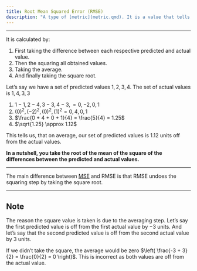 ```yaml
---
title: Root Mean Squared Error (RMSE)
description: "A type of [metric](metric.qmd). It is a value that tells us, on average, how close a set of predicted values is from the actual values. The smaller the RMSE, the better."
---
```


---

It is calculated by:

1. First taking the difference between each respective predicted and actual value.
1. Then the squaring all obtained values.
1. Taking the average.
1. And finally taking the square root.

Let's say we have a set of predicted values $1, 2, 3, 4$. The set of actual values is $1, 4, 3, 3$

1. $1-1, 2-4, 3-3, 4-3, = 0, -2, 0, 1$
1. $(0)^2, (-2)^2, (0)^2, (1)^2 = 0, 4, 0, 1$
1. $\frac{0 + 4 + 0 + 1}{4} = \frac{5}{4} = 1.25$
1. $\sqrt{1.25} \approx 1.12$

This tells us, that on average, our set of predicted values is $1.12$ units off from the actual values.

**In a nutshell, you take the root of the mean of the square of the differences between the predicted and actual values.**

---

The main difference between [MSE](mean_squared_error_mse.qmd.qmd) and RMSE is that RMSE undoes the squaring step by taking the square root.

---

:::{.callout-note collapse="true" appearance="simple"}

# Note

The reason the square value is taken is due to the averaging step. Let's say the first predicted value is off from the first actual value by $-3$ units. And let's say that the second predicted value is off from the second actual value by $3$ units.

If we didn't take the square, the average would be zero $\left( \frac{-3 + 3}{2} = \frac{0}{2} = 0 \right)$. This is incorrect as both values are off from the actual value.
:::